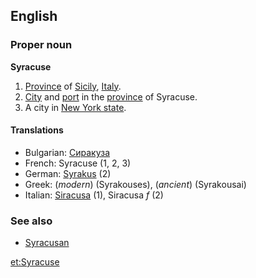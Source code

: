 ==English==
{{wikipedia}}
===Proper noun===
'''Syracuse'''
# [[Province]] of [[Sicily]], [[Italy]].
# [[City]] and [[port]] in the [[province]] of Syracuse.
# A city in [[New York|New York state]].

====Translations====
*Bulgarian: [[Сиракуза]]
*French: Syracuse (1, 2, 3)
*German: [[Syrakus]] (2)
*Greek: (''modern'') [[ ]] (Syrakouses), (''ancient'') [[ ]] (Syrakousai)
*Italian: [[Siracusa]] (1), Siracusa ''f'' (2)

===See also===
*[[Syracusan]]

[[et:Syracuse]]